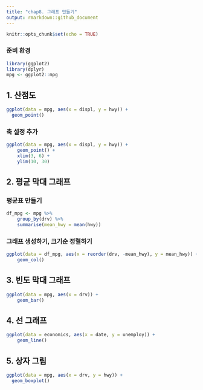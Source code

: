 ```yaml
---
title: "chap8. 그래프 만들기"
output: rmarkdown::github_document
---
```


```r
knitr::opts_chunk$set(echo = TRUE)
```

### 준비 환경
```r
library(ggplot2)
library(dplyr)
mpg <- ggplot2::mpg
```

## 1. 산점도

```r
ggplot(data = mpg, aes(x = displ, y = hwy)) +
  geom_point()
```

### 축 설정 추가
```r
ggplot(data = mpg, aes(x = displ, y = hwy)) +
	geom_point() +
	xlim(3, 6) +
	ylim(10, 30)
```

## 2. 평균 막대 그래프

### 평균표 만들기
```r
df_mpg <- mpg %>%
	group_by(drv) %>%
	summarise(mean_hwy = mean(hwy))
```

### 그래프 생성하기, 크기순 정렬하기
```r
ggplot(data = df_mpg, aes(x = reorder(drv, -mean_hwy), y = mean_hwy)) + 
	geom_col()
```

## 3. 빈도 막대 그래프
```r
ggplot(data = mpg, aes(x = drv)) +
	geom_bar()
```

## 4. 선 그래프
```r
ggplot(data = economics, aes(x = date, y = unemploy)) +
	geom_line()
```

## 5. 상자 그림
```r
ggplot(data = mpg, aes(x = drv, y = hwy)) +
  geom_boxplot()
```
